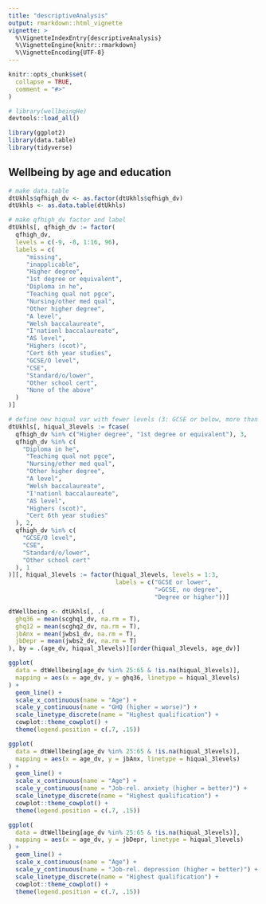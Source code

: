 ```yaml
---
title: "descriptiveAnalysis"
output: rmarkdown::html_vignette
vignette: >
  %\VignetteIndexEntry{descriptiveAnalysis}
  %\VignetteEngine{knitr::rmarkdown}
  %\VignetteEncoding{UTF-8}
---
```


```r
knitr::opts_chunk$set(
  collapse = TRUE,
  comment = "#>"
)
```

```r
# library(wellbeingHe)
devtools::load_all()

library(ggplot2)
library(data.table)
library(tidyverse)
```

## Wellbeing by age and education

```r

# make data.table
dtUkhls$qfhigh_dv <- as.factor(dtUkhls$qfhigh_dv)
dtUkhls <- as.data.table(dtUkhls)

# make qfhigh_dv factor and label
dtUkhls[, qfhigh_dv := factor(
  qfhigh_dv, 
  levels = c(-9, -8, 1:16, 96), 
  labels = c(
     "missing",
     "inapplicable",
     "Higher degree",
     "1st degree or equivalent",
     "Diploma in he",
     "Teaching qual not pgce",
     "Nursing/other med qual",
     "Other higher degree",
     "A level",
     "Welsh baccalaureate",
     "I'nationl baccalaureate",
     "AS level",
     "Highers (scot)",
     "Cert 6th year studies",
     "GCSE/O level",
     "CSE",
     "Standard/o/lower",
     "Other school cert",
     "None of the above"
  )
)]

# define new hiqual var with fewer levels (3: GCSE or below, more than GCSEs no degree, degree or more)
dtUkhls[, hiqual_3levels := fcase(
  qfhigh_dv %in% c("Higher degree", "1st degree or equivalent"), 3,
  qfhigh_dv %in% c(
    "Diploma in he",
     "Teaching qual not pgce",
     "Nursing/other med qual",
     "Other higher degree",
     "A level",
     "Welsh baccalaureate",
     "I'nationl baccalaureate",
     "AS level",
     "Highers (scot)",
     "Cert 6th year studies"
  ), 2,
  qfhigh_dv %in% c(
    "GCSE/O level",
    "CSE",
    "Standard/o/lower",
    "Other school cert"
  ), 1
)][, hiqual_3levels := factor(hiqual_3levels, levels = 1:3, 
                              labels = c("GCSE or lower",
                                         ">GCSE, no degree",
                                         "Degree or higher"))]

```

```r

dtWellbeing <- dtUkhls[, .(
  ghq36 = mean(scghq1_dv, na.rm = T),
  ghq12 = mean(scghq2_dv, na.rm = T),
  jbAnx = mean(jwbs1_dv, na.rm = T),
  jbDepr = mean(jwbs2_dv, na.rm = T)
), by = .(age_dv, hiqual_3levels)][order(hiqual_3levels, age_dv)]
```

```r

ggplot(
  data = dtWellbeing[age_dv %in% 25:65 & !is.na(hiqual_3levels)],
  mapping = aes(x = age_dv, y = ghq36, linetype = hiqual_3levels)
) + 
  geom_line() +
  scale_x_continuous(name = "Age") +
  scale_y_continuous(name = "GHQ (higher = worse)") +
  scale_linetype_discrete(name = "Highest qualification") +
  cowplot::theme_cowplot() +
  theme(legend.position = c(.7, .15))

```

```r

ggplot(
  data = dtWellbeing[age_dv %in% 25:65 & !is.na(hiqual_3levels)],
  mapping = aes(x = age_dv, y = jbAnx, linetype = hiqual_3levels)
) + 
  geom_line() +
  scale_x_continuous(name = "Age") +
  scale_y_continuous(name = "Job-rel. anxiety (higher = better)") +
  scale_linetype_discrete(name = "Highest qualification") +
  cowplot::theme_cowplot() +
  theme(legend.position = c(.7, .15))

```

```r

ggplot(
  data = dtWellbeing[age_dv %in% 25:65 & !is.na(hiqual_3levels)],
  mapping = aes(x = age_dv, y = jbDepr, linetype = hiqual_3levels)
) + 
  geom_line() +
  scale_x_continuous(name = "Age") +
  scale_y_continuous(name = "Job-rel. depression (higher = better)") +
  scale_linetype_discrete(name = "Highest qualification") +
  cowplot::theme_cowplot() +
  theme(legend.position = c(.7, .15))

```
